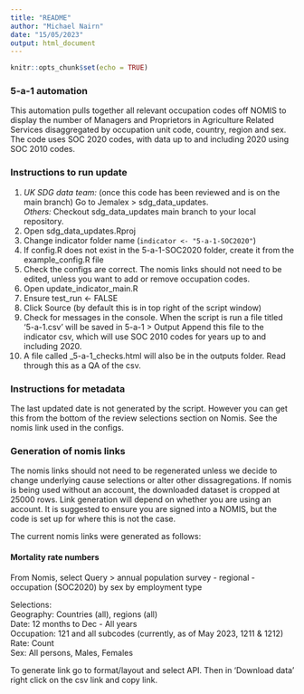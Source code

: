 ```yaml
---
title: "README"
author: "Michael Nairn"
date: "15/05/2023"
output: html_document
---
```


```r
knitr::opts_chunk$set(echo = TRUE)
```

### 5-a-1 automation
  
This automation pulls together all relevant occupation codes off NOMIS to display the number of Managers and Proprietors in Agriculture Related Services disaggregated by occupation unit code, country, region and sex.
The code uses SOC 2020 codes, with data up to and including 2020 using SOC 2010 codes.
  
### Instructions to run update ###
1. *UK SDG data team:* (once this code has been reviewed and is on the main branch) Go to Jemalex > sdg_data_updates.    
   *Others:* Checkout sdg_data_updates main branch to your local repository.     
2. Open sdg_data_updates.Rproj  
3. Change indicator folder name (`indicator <- "5-a-1-SOC2020"`)  
4. If config.R does not exist in the 5-a-1-SOC2020 folder, create it from the example_config.R file  
5. Check the configs are correct. The nomis links should not need to be edited, unless you want to add or remove occupation codes. 
6. Open update_indicator_main.R  
7. Ensure test_run <- FALSE
8. Click Source (by default this is in top right of the script window)  
9. Check for messages in the console. When the script is run a file titled '5-a-1.csv' will be saved in 5-a-1 > Output 
   Append this file to the indicator csv, which will use SOC 2010 codes for years up to and including 2020.
10. A file called <date>_5-a-1_checks.html will also be in the outputs folder. Read through this as a QA of the csv.  

### Instructions for metadata ###
The last updated date is not generated by the script. However you can get this from the bottom of the review selections section on Nomis. See the nomis link used in the configs. 

  
### Generation of nomis links ###
The nomis links should not need to be regenerated unless we decide to change underlying cause selections or alter other dissagregations.
If nomis is being used without an account, the downloaded dataset is cropped at 25000 rows. Link generation will depend on whether you are using an account. It is suggested to ensure you are signed into a NOMIS, but the code is set up for where this is not the case. 

The current nomis links were generated as follows:

#### Mortality rate numbers ####
From Nomis, select Query > annual population survey - regional - occupation (SOC2020) by sex by employment type

Selections:  
   Geography: Countries (all), regions (all)  
   Date: 12 months to Dec - All years  
   Occupation: 121 and all subcodes (currently, as of May 2023, 1211 & 1212)
   Rate: Count  
   Sex: All persons, Males, Females  

  
To generate link go to format/layout and select API. Then in 'Download data' right click on the csv link and copy link.  
  

